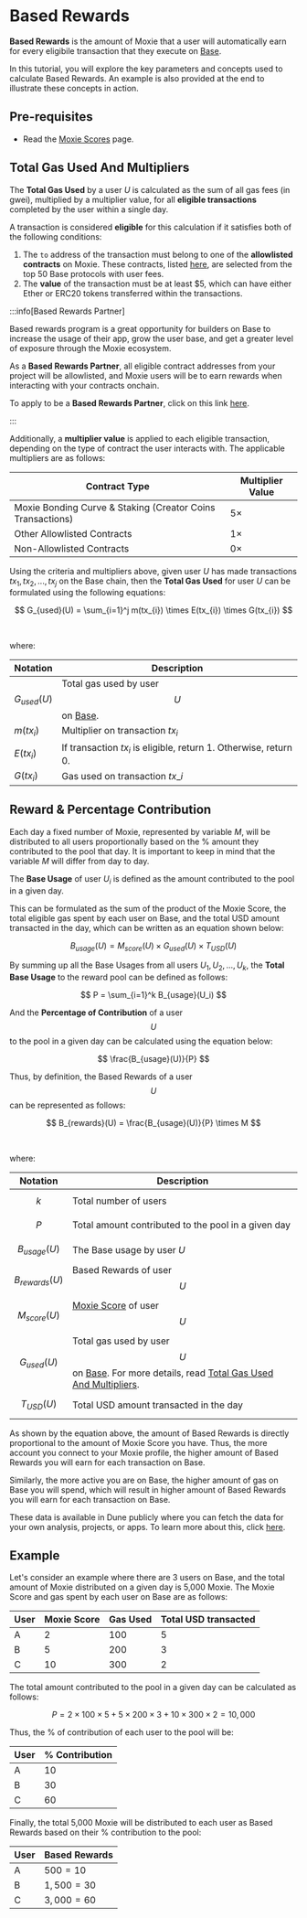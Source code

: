# Based Rewards

**Based Rewards** is the amount of Moxie that a user will automatically earn for every eligibile transaction that they execute on [Base](https://base.org).

In this tutorial, you will explore the key parameters and concepts used to calculate Based Rewards. An example is also provided at the end to illustrate these concepts in action.

## Pre-requisites

- Read the [Moxie Scores](./03-moxie-score.mdx) page.

## Total Gas Used And Multipliers

The **Total Gas Used** by a user $U$ is calculated as the sum of all gas fees (in gwei), multiplied by a multiplier value, for all **eligible transactions** completed by the user within a single day.

A transaction is considered **eligible** for this calculation if it satisfies both of the following conditions:

1. The `to` address of the transaction must belong to one of the **allowlisted contracts** on Moxie. These contracts, listed [here](https://dune.com/queries/4542828), are selected from the top 50 Base protocols with user fees.
1. The **value** of the transaction must be at least $5, which can have either Ether or ERC20 tokens transferred within the transactions.

:::info[Based Rewards Partner]

Based rewards program is a great opportunity for builders on Base to increase the usage of their app, grow the user base, and get a greater level of exposure through the Moxie ecosystem.

As a **Based Rewards Partner**, all eligible contract addresses from your project will be allowlisted, and Moxie users will be to earn rewards when interacting with your contracts onchain.

To apply to be a **Based Rewards Partner**, click on this link [here](https://app.deform.cc/form/a1eef1fd-fcb8-4469-b579-07bf1cb7d579/?page_number=0).

:::

Additionally, a **multiplier value** is applied to each eligible transaction, depending on the type of contract the user interacts with. The applicable multipliers are as follows:

| **Contract Type**                                          | **Multiplier Value** |
| ---------------------------------------------------------- | -------------------- |
| Moxie Bonding Curve & Staking (Creator Coins Transactions) | $5\times$            |
| Other Allowlisted Contracts                                | $1\times$            |
| Non-Allowlisted Contracts                                  | $0\times$            |

Using the criteria and multipliers above, given user $U$ has made transactions $tx_1, tx_2, ..., tx_j$ on the Base chain, then the **Total Gas Used** for user $U$ can be formulated using the following equations:

$$
G_{used}(U) = \sum_{i=1}^j m(tx_{i}) \times E(tx_{i}) \times G(tx_{i})
$$

<br />

where:

| Notation      | Description                                                         |
| ------------- | ------------------------------------------------------------------- |
| $G_{used}(U)$ | Total gas used by user $$U$$ on [Base](https://base.org).           |
| $m(tx_{i})$   | Multiplier on transaction $tx_{i}$                                  |
| $E(tx_{i})$   | If transaction $tx_{i}$ is eligible, return 1. Otherwise, return 0. |
| $G(tx_{i})$   | Gas used on transaction $tx\_{i}$                                   |

## Reward & Percentage Contribution

Each day a fixed number of Moxie, represented by variable $M$, will be distributed to all users proportionally based on the % amount they contributed to the pool that day. It is important to keep in mind that the variable $M$ will differ from day to day.

The **Base Usage** of user $U_i$ is defined as the amount contributed to the pool in a given day.

This can be formulated as the sum of the product of the Moxie Score, the total eligible gas spent by each user on Base, and the total USD amount transacted in the day, which can be written as an equation shown below:

$$
B_{usage}(U) = M_{score}(U) \times G_{used}(U) \times T_{USD}(U)
$$

By summing up all the Base Usages from all users $U_1, U_2, ..., U_k$, the **Total Base Usage** to the reward pool can be defined as follows:

$$
P = \sum_{i=1}^k B_{usage}(U_i)
$$

And the **Percentage of Contribution** of a user $$U$$ to the pool in a given day can be calculated using the equation below:

$$
\frac{B_{usage}(U)}{P}
$$

Thus, by definition, the Based Rewards of a user $$U$$ can be represented as follows:

$$
B_{rewards}(U) = \frac{B_{usage}(U)}{P} \times M
$$

<br />

where:

| Notation           | Description                                                                                                                                         |
| ------------------ | --------------------------------------------------------------------------------------------------------------------------------------------------- |
| $$k$$              | Total number of users                                                                                                                               |
| $$P$$              | Total amount contributed to the pool in a given day                                                                                                 |
| $$B_{usage}(U)$$   | The Base usage by user $U$                                                                                                                          |
| $$B_{rewards}(U)$$ | Based Rewards of user $$U$$                                                                                                                         |
| $$M_{score}(U)$$   | [Moxie Score](./03-moxie-score.mdx) of user $$U$$                                                                                                   |
| $$G_{used}(U)$$    | Total gas used by user $$U$$ on [Base](https://base.org). For more details, read [Total Gas Used And Multipliers](#total-gas-used-and-multipliers). |
| $$T_{USD}(U)$$     | Total USD amount transacted in the day                                                                                                              |

As shown by the equation above, the amount of Based Rewards is directly proportional to the amount of Moxie Score you have. Thus, the more account you connect to your Moxie profile, the higher amount of Based Rewards you will earn for each transaction on Base.

Similarly, the more active you are on Base, the higher amount of gas on Base you will spend, which will result in higher amount of Based Rewards you will earn for each transaction on Base.

These data is available in Dune publicly where you can fetch the data for your own analysis, projects, or apps. To learn more about this, click [here](../../dune-data/01-overview.mdx).

## Example

Let's consider an example where there are 3 users on Base, and the total amount of Moxie distributed on a given day is 5,000 Moxie. The Moxie Score and gas spent by each user on Base are as follows:

| User | Moxie Score | Gas Used | Total USD transacted |
| ---- | ----------- | -------- | -------------------- |
| A    | $2$         | $100$    | $5$                  |
| B    | $5$         | $200$    | $3$                  |
| C    | $10$        | $300$    | $2$                  |

The total amount contributed to the pool in a given day can be calculated as follows:

$$
P = 2 \times 100 \times 5 + 5 \times 200 \times 3 + 10 \times 300 \times 2 = 10,000
$$

Thus, the % of contribution of each user to the pool will be:

| User | % Contribution                       |
| ---- | ------------------------------------ |
| A    | $10% = \frac{10 \times 100}{10,000}$ |
| B    | $30% = \frac{15 \times 200}{10,000}$ |
| C    | $60% = \frac{20 \times 300}{10,000}$ |

Finally, the total 5,000 Moxie will be distributed to each user as Based Rewards based on their % contribution to the pool:

| User | Based Rewards              |
| ---- | -------------------------- |
| A    | $500 = 10% \times 5,000$   |
| B    | $1,500 = 30% \times 5,000$ |
| C    | $3,000 = 60% \times 5,000$ |
